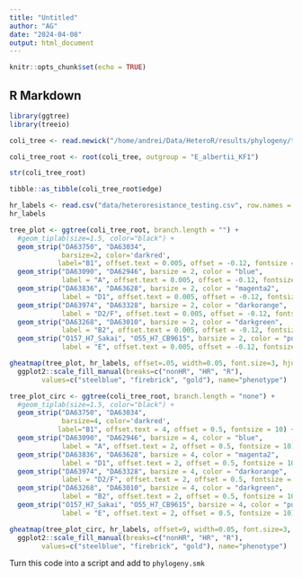 ```yaml
---
title: "Untitled"
author: "AG"
date: "2024-04-08"
output: html_document
---
```


```r
knitr::opts_chunk$set(echo = TRUE)
```

## R Markdown

```r
library(ggtree)
library(treeio)

coli_tree <- read.newick("/home/andrei/Data/HeteroR/results/phylogeny/tree/core_genome.contree", node.label = 'label')

coli_tree_root <- root(coli_tree, outgroup = "E_albertii_KF1")

str(coli_tree_root)
```

```r
tibble::as_tibble(coli_tree_root$edge)
```

```r
hr_labels <- read.csv("data/heteroresistance_testing.csv", row.names = 1)
hr_labels
```


```r
tree_plot <- ggtree(coli_tree_root, branch.length = "") + 
  #geom_tiplab(size=1.5, color="black") +
  geom_strip("DA63750", "DA63034", 
             barsize=2, color='darkred',
            label="B1", offset.text = 0.005, offset = -0.12, fontsize = 10) +
  geom_strip("DA63090", "DA62946", barsize = 2, color = "blue",
             label = "A", offset.text = 0.005, offset = -0.12, fontsize = 10) +
  geom_strip("DA63836", "DA63628", barsize = 2, color = "magenta2",
             label = "D1", offset.text = 0.005, offset = -0.12, fontsize = 10) +
  geom_strip("DA63974", "DA63328", barsize = 2, color = "darkorange",
             label = "D2/F", offset.text = 0.005, offset = -0.12, fontsize = 10, extend = T) +
  geom_strip("DA63268", "DA63010", barsize = 2, color = "darkgreen",
             label = "B2", offset.text = 0.005, offset = -0.12, fontsize = 10) +
  geom_strip("O157_H7_Sakai", "O55_H7_CB9615", barsize = 2, color = "purple",
             label = "E", offset.text = 0.005, offset = -0.12, fontsize = 5)

gheatmap(tree_plot, hr_labels, offset=.05, width=0.05, font.size=3, hjust=0) +
  ggplot2::scale_fill_manual(breaks=c("nonHR", "HR", "R"), 
        values=c("steelblue", "firebrick", "gold"), name="phenotype")
```


```r
tree_plot_circ <- ggtree(coli_tree_root, branch.length = "none") + 
  #geom_tiplab(size=1.5, color="black") +
  geom_strip("DA63750", "DA63034", 
             barsize=4, color='darkred',
            label="B1", offset.text = 4, offset = 0.5, fontsize = 10) +
  geom_strip("DA63090", "DA62946", barsize = 4, color = "blue",
             label = "A", offset.text = 2, offset = 0.5, fontsize = 10) +
  geom_strip("DA63836", "DA63628", barsize = 4, color = "magenta2",
             label = "D1", offset.text = 2, offset = 0.5, fontsize = 10) +
  geom_strip("DA63974", "DA63328", barsize = 4, color = "darkorange",
             label = "D2/F", offset.text = 2, offset = 0.5, fontsize = 10, extend = T) +
  geom_strip("DA63268", "DA63010", barsize = 4, color = "darkgreen",
             label = "B2", offset.text = 2, offset = 0.5, fontsize = 10) +
  geom_strip("O157_H7_Sakai", "O55_H7_CB9615", barsize = 4, color = "purple",
             label = "E", offset.text = 2, offset = 0.5, fontsize = 10)

gheatmap(tree_plot_circ, hr_labels, offset=9, width=0.05, font.size=3, hjust=0, colnames = FALSE) +
  ggplot2::scale_fill_manual(breaks=c("nonHR", "HR", "R"), 
        values=c("steelblue", "firebrick", "gold"), name="phenotype")
```


Turn this code into a script and add to `phylogeny.smk`

